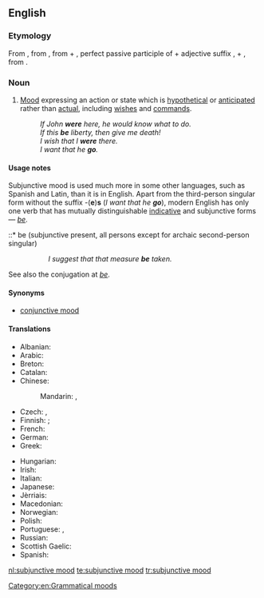 ==English==
{{wikipedia}}

===Etymology===
From {{term|subjunctive}}, from {{etyl|la|en}} {{term|subjunctivus|lang=la}}, from {{term|sub-||under}} + {{term|junctus||joined}}, perfect passive participle of {{term|jungere||to join}} + adjective suffix {{term|-ivus}},
+ {{term|mood}}, from {{etyl|la|en}} {{term|modus|lang=la}}.

===Noun===
{{en-noun|head=[[subjunctive]] [[mood]]}}

# {{context|grammar|lang=en}} [[mood#Etymology_2|Mood]] expressing an action or state which is [[hypothetical]] or [[anticipated]] rather than [[actual]], including [[wish]]es and [[command]]s.
#: ''If John '''were''' here, he would know what to do.''
#: ''If this '''be''' liberty, then give me death!''
#: ''I wish that I '''were''' there.''
#: ''I want that he '''go'''.''

====Usage notes====
Subjunctive mood is used much more in some other languages, such as Spanish and Latin, than it is in English. Apart from the third-person singular form without the suffix -('''e''')'''s''' (''I want that he '''go'''''), modern English has only one verb that has mutually distinguishable [[indicative mood|indicative]] and subjunctive forms &mdash; ''[[be]]''.
::* be (subjunctive present, all persons except for archaic second-person singular)
::: ''I suggest that that measure '''be''' taken.''
::* [[beest]] (archaic second-person singular, subjunctive present)
::: ''Stephano!—If thou '''beest''' Stephano, touch me, and speak to me; for I am Trinculo:—be not afeared—thy good friend Trinculo.'' -- {{RQ:Shakespeare Tempest}}
::* [[wert]] (archaic second-person singular, subjunctive past)
::: ''If thou '''wert''' pure and upright; surely now he would awake for thee, ...'' -- '''1611''', ''The Bible, Job 8:6'' (King James (Authorised) Version)
::: ''I know thy works, that thou art neither cold nor hot: I would thou '''wert''' cold or hot.'' -- '''1611''', ''The Bible, Revelation 3:15'' (King James (Authorised) Version)
::* [[were]] (first- and third-person singular, subjunctive past)
::: ''If John '''were''' here, he would know what to do.''

See also the conjugation at ''[[be#Conjugation|be]]''.

====Synonyms====
* [[conjunctive mood]]

====Translations====
{{trans-top|subjunctive mood}}
* Albanian: {{t|sq|mënyra lidhore|f}}
* Arabic: {{t|ar|منصوب|m|tr=manSuub}}
* Breton: {{t+|br|doare-sujañ|m}}
* Catalan: {{t|ca|mode subjuntiu|m}}
* Chinese:
*: Mandarin: {{t|cmn|虛擬語氣|sc=Hani}}, {{t|cmn|虚拟语气|tr=xūnǐ yǔqì|sc=Hani}}
* Czech: {{t|cs|konjunktiv|m}}, {{t|cs|subjunktiv|m}}
* Finnish: {{t+|fi|subjunktiivi}} {{qualifier|applied for English and descendants of Latin}}; {{t+|fi|konjunktiivi}} {{qualifier|applied for Latin and German}}
* French: {{t+|fr|subjonctif|m}}
* German: {{t+|de|Konjunktiv|n}}
* Greek: {{t+|el|υποτακτική|f|tr=ipotaktikí|sc=Grek}}
{{trans-mid}}
* Hungarian: {{t+|hu|kötőmód}}
* Irish: {{t|ga|modh foshuiteach|m}}
* Italian: {{t+|it|congiuntivo|m}}
* Japanese: {{t|ja|仮定法|tr=かていほう, katei-hō}}
* Jèrriais: {{t|roa-jer|subjonctif|m}}
* Macedonian: {{t|mk|погодбен начин|m|tr=pógodben náčin}}
* Norwegian: {{t|no|konjunktiv|m}}
* Polish: {{t+|pl|tryb łączący|m}}
* Portuguese: {{t+|pt|modo conjuntivo|m}} {{qualifier|Portugal}}, {{t+|pt|modo subjuntivo|m}} {{qualifier|Brazil}}
* Russian: {{t+|ru|сослагательное наклонение|n|tr=soslagátel'noje naklonénije}}
* Scottish Gaelic: {{t|gd|modh fo-leantach|m}}
* Spanish: {{t+|es|modo subjuntivo|m}}
{{trans-bottom}}

[[Category:en:Grammatical moods]]

[[nl:subjunctive mood]]
[[te:subjunctive mood]]
[[tr:subjunctive mood]]